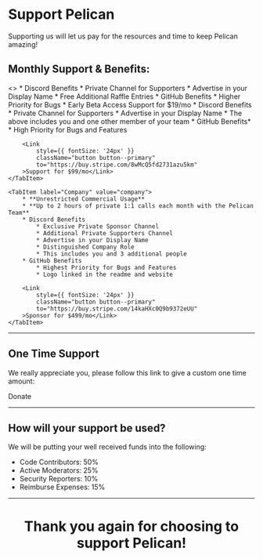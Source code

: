 
# Support Pelican

Supporting us will let us pay for the resources and time to keep Pelican amazing!

## Monthly Support & Benefits:

<Tabs>
    <TabItem label="Individual" value="individual">
        <>
            * Discord Benefits
                * Private Channel for Supporters
                * Advertise in your Display Name
                * Free Additional Raffle Entries
            * GitHub Benefits
                * Higher Priority for Bugs
                * Early Beta Access
        </>
        <Link
            style={{ fontSize: '24px' }}
            className="button button--primary"
            to="https://buy.stripe.com/14kdU99SI4UT7ni9AB"
        >Support for $19/mo</Link>
    </TabItem>
    <TabItem label="Team" value="team">
        * Discord Benefits
            * Private Channel for Supporters
            * Advertise in your Display Name
            * The above includes you and one other member of your team
        * GitHub Benefits*
            * High Priority for Bugs and Features

        <Link
            style={{ fontSize: '24px' }}
            className="button button--primary"
            to="https://buy.stripe.com/8wMcQ5fd2731azu5km"
        >Support for $99/mo</Link>
    </TabItem>

    <TabItem label="Company" value="company">
        * **Unrestricted Commercial Usage**
        * **Up to 2 hours of private 1:1 calls each month with the Pelican Team**
        * Discord Benefits
            * Exclusive Private Sponsor Channel
            * Additional Private Supporters Channel
            * Advertise in your Display Name
            * Distinguished Company Role
            * This includes you and 3 additional people
        * GitHub Benefits
            * Highest Priority for Bugs and Features
            * Logo linked in the readme and website

        <Link
            style={{ fontSize: '24px' }}
            className="button button--primary"
            to="https://buy.stripe.com/14kaHXc0Q9b9372eUU"
        >Sponsor for $499/mo</Link>
    </TabItem>
</Tabs>

<hr />

## One Time Support

We really appreciate you, please follow this link to give a custom one time amount:

<Link
    style={{ fontSize: '24px' }}
    className="button button--primary"
    to="https://github.com/sponsors/pelican-dev?frequency=one-time"
>Donate</Link>

<hr />

## How will your support be used?

We will be putting your well received funds into the following:

* Code Contributors: 50%
* Active Moderators: 25%
* Security Reporters: 10%
* Reimburse Expenses: 15%

<hr />

<center><h1>Thank you again for choosing to support Pelican!</h1></center>